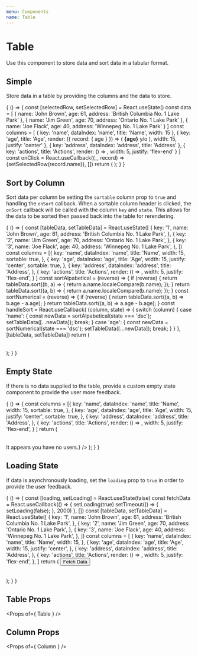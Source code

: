 ```yaml
---
menu: Components
name: Table
---
```





# Table
Use this component to store data and sort data in a tabular format.

## Simple

Store data in a table by providing the columns and the data to store.

<Playground>
{
  () => {
    const [selectedRow, setSelectedRow] = React.useState()
    const data = [
      {
        name: 'John Brown',
        age: 61,
        address: 'British Columbia No. 1 Lake Park'
      },
      {
        name: 'Jim Green',
        age: 70,
        address: 'Ontario No. 1 Lake Park'
      },
      {
        name: 'Joe Flack',
        age: 40,
        address: 'Winnepeg No. 1 Lake Park'
      }
    ]
    const columns = [
      {
        key: 'name',
        dataIndex: 'name',
        title: 'Name',
        width: 15
      },
      {
        key: 'age',
        title: 'Age',
        render: ({ record: { age } }) => (
          <span>
            <b>{age}</b> y/o
          </span>
        ),
        width: 15,
        justify: 'center'
      },
      {
        key: 'address',
        dataIndex: 'address',
        title: 'Address'
      },
      {
        key: 'actions',
        title: 'Actions',
        render: () => <Actions />,
        width: 5,
        justify: 'flex-end'
      }
    ]
    const onClick = React.useCallback((_, record) => {setSelectedRow(record.name)}, [])
    return (
      <ThemeContainer>
        <Table
          data={data}
          dataUniqueKey={'name'}
          columns={columns}
          onRow={{ onClick }}
          selectedRowKey={selectedRow}
        />
      </ThemeContainer>
    );
  }
}
</Playground>

## Sort by Column

Sort data per column be setting the `sortable` column prop to `true` and handling the `onSort` callback. When a sortable column header is clicked, the `onSort` callback will be called with the column `key` and `state`. This allows for the data to be sorted then passed back into the table for rerendering.

<Playground>
{
  () => {
    const [tableData, setTableData] = React.useState([
      {
        key: '1',
        name: 'John Brown',
        age: 61,
        address: 'British Columbia No. 1 Lake Park',
      },
      {
        key: '2',
        name: 'Jim Green',
        age: 70,
        address: 'Ontario No. 1 Lake Park',
      },
      {
        key: '3',
        name: 'Joe Flack',
        age: 40,
        address: 'Winnepeg No. 1 Lake Park',
      },
    ])
    const columns = [{
        key: 'name',
        dataIndex: 'name',
        title: 'Name',
        width: 15,
        sortable: true,
      },
      {
        key: 'age',
        dataIndex: 'age',
        title: 'Age',
        width: 15,
        justify: 'center',
        sortable: true,
      },
      {
        key: 'address',
        dataIndex: 'address',
        title: 'Address',
      },
      {
        key: 'actions',
        title: 'Actions',
        render: () => <Actions />,
        width: 5,
        justify: 'flex-end',
      }
    ]
    const sortAlpabetical = (reverse) => {
      if (reverse) {
        return tableData.sort((b, a) => {
          return a.name.localeCompare(b.name);
        });
      }
      return tableData.sort((a, b) => {
        return a.name.localeCompare(b.name);
      });
    }
    const sortNumerical = (reverse) => {
      if (reverse) {
        return tableData.sort((a, b) => b.age - a.age);
      }
      return tableData.sort((a, b) => a.age - b.age);
    }
    const handleSort = React.useCallback(
      (column, state) => {
        switch (column) {
          case 'name': {
            const newData = sortAlpabetical(state === 'dsc');
            setTableData([...newData]);
            break;
          }
          case 'age': {
            const newData = sortNumerical(state === 'dsc');
            setTableData([...newData]);
            break;
          }
        }
      }, [tableData, setTableData])
    return (
      <ThemeContainer>
        <Table
          dataUniqueKey={'name'}
          data={tableData}
          columns={columns}
          onSort={handleSort}
        />
      </ThemeContainer>
    );
  }
}
</Playground>

## Empty State

If there is no data supplied to the table, provide a custom empty state component to provide the user more feedback.


<Playground>
{
  () => {
    const columns = [{
        key: 'name',
        dataIndex: 'name',
        title: 'Name',
        width: 15,
        sortable: true,
      },
      {
        key: 'age',
        dataIndex: 'age',
        title: 'Age',
        width: 15,
        justify: 'center',
        sortable: true,
      },
      {
        key: 'address',
        dataIndex: 'address',
        title: 'Address',
      },
      {
        key: 'actions',
        title: 'Actions',
        render: () => <Actions />,
        width: 5,
        justify: 'flex-end',
      }
    ]
    return (
      <ThemeContainer>
        <Table
          data={[]}
          dataUniqueKey={'name'}
          columns={columns}
          emptyComponent={<div>It appears you have no users.</div>}
        />
      </ThemeContainer>
    );
  }
}
</Playground>

## Loading State

If data is asynchronously loading, set the `loading` prop to `true` in order to provide the user feedback.

<Playground>
{
  () => {
    const [loading, setLoading] = React.useState(false)
    const fetchData = React.useCallback(() => {
      setLoading(true)
      setTimeout(() => {
        setLoading(false);
      }, 2000) }, [])
    const [tableData, setTableData] = React.useState([
      {
        key: '1',
        name: 'John Brown',
        age: 61,
        address: 'British Columbia No. 1 Lake Park',
      },
      {
        key: '2',
        name: 'Jim Green',
        age: 70,
        address: 'Ontario No. 1 Lake Park',
      },
      {
        key: '3',
        name: 'Joe Flack',
        age: 40,
        address: 'Winnepeg No. 1 Lake Park',
      },
    ])
    const columns = [
      {
        key: 'name',
        dataIndex: 'name',
        title: 'Name',
        width: 15,
      },
      {
        key: 'age',
        dataIndex: 'age',
        title: 'Age',
        width: 15,
        justify: 'center',
      },
      {
        key: 'address',
        dataIndex: 'address',
        title: 'Address',
      },
      {
        key: 'actions',
        title: 'Actions',
        render: () => <Actions />,
        width: 5,
        justify: 'flex-end',
      },
    ]
    return (
      <ThemeContainer>
        <React.Fragment>
          <Button loading={loading} onClick={fetchData}>
            Fetch Data
          </Button>
          <ButtonSpacer />
          <Table
            dataUniqueKey={'name'}
            data={tableData}
            columns={columns}
            loading={loading}
          />
        </React.Fragment>
      </ThemeContainer>
    );
  }
}
</Playground>


## Table Props
<Props of={ Table } />

## Column Props
<Props of={ Column } />
